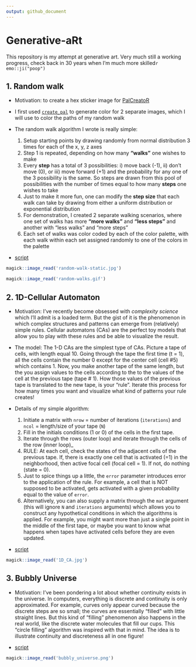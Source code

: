 ```yaml
---
output: github_document
---
```


<!-- README.md is generated from README.Rmd. Please edit that file -->

# Generative-aRt

<!-- badges: start -->

<!-- badges: end -->

This repository is my attempt at generative art. Very much still a working progress, check back in 30 years when I'm much more skilled`r emo::ji("poop")`

## 1. Random walk

-   Motivation: to create a hex sticker image for [PalCreatoR](https://github.com/GenChangHSU/PalCreatoR)

-   I first used [`create_pal`](https://genchanghsu.github.io/PalCreatoR/reference/create_pal.html) to generate color for 2 separate images, which I will use to color the paths of my random walk

-   The random walk algorithm I wrote is really simple:

    1.  Setup starting points by drawing randomly from normal distribution 3 times for each of the x, y, z axes
    2.  Step 1 is repeated, depending on how many **"walks"** one wishes to make
    3.  Every **step** has a total of 3 possibilities: i) move back (-1), ii) don't move (0), or iii) move forward (+1) and the probability for any one of the 3 possibility is the same. So steps are drawn from this pool of possibilities with the number of times equal to how many **steps** one wishes to take
    4.  Just to make it more fun, one can modify the **step size** that each walk can take by drawing from either a uniform distribution or exponential distribution
    5.  For demonstration, I created 2 separate walking scenarios, where one set of walks has more **"more walks"** and **"less steps"** and another with "less walks" and "more steps"
    6.  Each set of walks was color coded by each of the color palette, with each walk within each set assigned randomly to one of the colors in the palette

-   [script](https://github.com/jiaangou/Generative-aRt/blob/master/random-walk-art.R)

```r
magick::image_read('random-walk-static.jpg')
```

```r
magick::image_read('random-walks.gif')
```

## 2. 1D-Cellular Automaton

-   Motivation: I've recently become obsessed with *complexity science* which I'll admit is a loaded term. But the gist of it is the phenomenon in which complex structures and patterns can emerge from (relatively) simple rules. Cellular automatons (CAs) are the perfect toy models that allow you to play with these rules and be able to visualize the result.

-   The model: The 1-D CAs are the simplest type of CAs. Picture a tape of cells, with length equal 10. Going through the tape the first time (t = 1), all the cells contain the number 0 except for the center cell (cell \#5) which contains 1. Now, you make another tape of the same length, but the you assign values to the cells according to the to the values of the cell at the previous tape (tape \# 1). How those values of the previous tape is translated to the new tape, is your "rule". Iterate this process for how many times you want and visualize what kind of patterns your rule creates!

-   Details of my simple algorithm:

    1.  Initiate a matrix with `nrow` = number of iterations (`iterations`) and `ncol` = length/size of your tape (`N`)
    2.  Fill in the initials conditions (1 or 0) of the cells in the first tape.
    3.  Iterate through the rows (outer loop) and iterate through the cells of the row (inner loop)\_
    4.  RULE: At each cell, check the states of the adjacent cells of the previous tape. If, there is exactly one cell that is activated (=1) in the neighborhood, then active focal cell (focal cell = 1). If not, do nothing (state = 0).
    5.  Just to spice things up a little, the `error` parameter introduces error to the application of the rule. For example, a cell that is NOT supposed to be activated, gets activated with a given probability equal to the value of `error`.
    6.  Alternatively, you can also supply a matrix through the `mat` argument (this will ignore `N` and `iterations` arguments) which allows you to construct any hypothetical conditions in which the algorithms is applied. For example, you might want more than just a single point in the middle of the first tape, or maybe you want to know what happens when tapes have activated cells before they are even updated.

-   [script](https://github.com/jiaangou/Generative-aRt/blob/master/oneD_CA.R)

```r
magick::image_read('1D_CA.jpg')

```

## 3. Bubbly Universe

-   Motivation: I've been pondering a lot about whether continuity exists in the universe. In computers, everything is discrete and continuity is only approximated. For example, curves only appear curved because the discrete steps are so small; the curves are essentially "filled" with little straight lines. But this kind of "filling" phenomenon also happens in the real world, like the discrete water molecules that fill our cups. This "circle filling" algorithm was inspired with that in mind. The idea is to illustrate continuity and discreteness all in one figure!

-   [script](<https://github.com/jiaangou/Generative-aRt/blob/master/circles.R>)

```r
magick::image_read('bubbly_universe.png')
```
